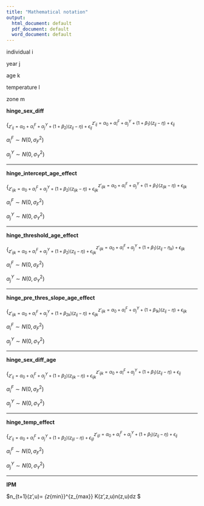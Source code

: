 ```yaml
---
title: "Mathematical notation"
output:
  html_document: default
  pdf_document: default
  word_document: default
---
```

individual i

year j

age k

temperature l

zone m

**hinge_sex_diff**


$\{^{z'_{ij} = \alpha_0 + \alpha_i^F + \alpha_j^Y + \left(1 + \beta_1\right)\left(z_{ij} - \eta\right) + \epsilon_{ij}}_{z'_{ij} = \alpha_0 + \alpha_i^F + \alpha_j^Y + \left(1 + \beta_2\right)\left(z_{ij} - \eta\right) + \epsilon_{ij}}$ 

$\alpha_{i}^{F} \sim N\left(0, \sigma^2_F\right)$

$\alpha_{j}^{Y} \sim N\left(0, \sigma^2_Y\right)$


***************
**hinge_intercept_age_effect**

$\{^{z'_{ijk} = \alpha_0 + \alpha_i^F + \alpha_j^Y + \left(1 + \beta_1\right)\left(z_{ijk} - \eta\right) + \epsilon_{ijk}}_{z'_{ijk} = \alpha_0 + \alpha_i^F + \alpha_j^Y + \left(1 + \beta_2\right)\left(z_{ijk} - \eta\right) + \epsilon_{ijk}}$ 

$\alpha_{i}^{F} \sim N\left(0, \sigma^2_F\right)$

$\alpha_{j}^{Y} \sim N\left(0, \sigma^2_Y\right)$

***************
**hinge_threshold_age_effect**


$\{^{z'_{ijk} = \alpha_0 + \alpha_i^F + \alpha_j^Y + \left(1 + \beta_1\right)\left(z_{ij} - \eta_k\right) + \epsilon_{ijk}}_{z'_{ijk} = \alpha_0 + \alpha_i^F + \alpha_j^Y + \left(1 + \beta_2\right)\left(z_{ij} - \eta\right) + \epsilon_{ijk}}$ 

$\alpha_{i}^{F} \sim N\left(0, \sigma^2_F\right)$

$\alpha_{j}^{Y} \sim N\left(0, \sigma^2_Y\right)$


***************
**hinge_pre_thres_slope_age_effect**

$\{^{z'_{ijk} = \alpha_0 + \alpha_i^F + \alpha_j^Y + \left(1 + \beta_{1k}\right)\left(z_{ij} - \eta\right) + \epsilon_{ijk}}_{z'_{ijk} = \alpha_0 + \alpha_i^F + \alpha_j^Y + \left(1 + \beta_{2k}\right)\left(z_{ij} - \eta\right) + \epsilon_{ijk}}$ 


$\alpha_{i}^{F} \sim N\left(0, \sigma^2_F\right)$

$\alpha_{j}^{Y} \sim N\left(0, \sigma^2_Y\right)$


*************

**hinge_sex_diff_age**

$\{^{z'_{ijk} = \alpha_0 + \alpha_i^F + \alpha_j^Y + \left(1 + \beta_1\right)\left(z_{ij} - \eta\right) + \epsilon_{ij}}_{z'_{ij} = \alpha_0 + \alpha_i^F + \alpha_j^Y + \left(1 + \beta_2\right)\left(z_{ijk} - \eta\right) + \epsilon_{ijk}}$ 

$\alpha_{i}^{F} \sim N\left(0, \sigma^2_F\right)$

$\alpha_{j}^{Y} \sim N\left(0, \sigma^2_Y\right)$

***************

**hinge_temp_effect**

$\{^{z'_{ijl} = \alpha_0 + \alpha_i^F + \alpha_j^Y + \left(1 + \beta_1\right)\left(z_{ij} - \eta\right) + \epsilon_{ij}}_{z'_{ij} = \alpha_0 + \alpha_i^F + \alpha_j^Y + \left(1 + \beta_2\right)\left(z_{ijl} - \eta\right) + \epsilon_{ijl}}$ 

$\alpha_{i}^{F} \sim N\left(0, \sigma^2_F\right)$

$\alpha_{j}^{Y} \sim N\left(0, \sigma^2_Y\right)$

***************
**IPM**

$n_{t+1}(z',u)= \int_{z_{min}}^{z_{max}} K\left(z',z,u\right)n\left(z,u\right)dz $

